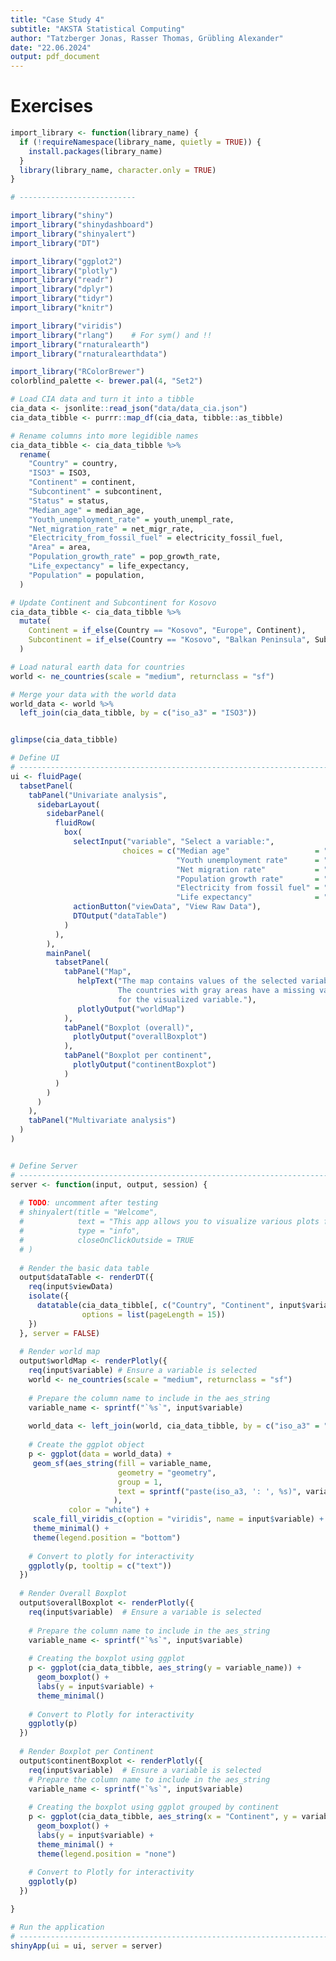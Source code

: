 ---
title: "Case Study 4"
subtitle: "AKSTA Statistical Computing"
author: "Tatzberger Jonas, Rasser Thomas, Grübling Alexander"
date: "22.06.2024"
output: pdf_document
---

# Exercises

```{r import_libraries, message=FALSE, warning=FALSE, include=FALSE, echo=FALSE}

import_library <- function(library_name) {
  if (!requireNamespace(library_name, quietly = TRUE)) {
    install.packages(library_name)
  }
  library(library_name, character.only = TRUE)
}

# --------------------------

import_library("shiny")
import_library("shinydashboard")
import_library("shinyalert")
import_library("DT")

import_library("ggplot2")
import_library("plotly")
import_library("readr")
import_library("dplyr")
import_library("tidyr")
import_library("knitr")

import_library("viridis")
import_library("rlang")    # For sym() and !! 
import_library("rnaturalearth")
import_library("rnaturalearthdata")

import_library("RColorBrewer")
colorblind_palette <- brewer.pal(4, "Set2")

```

```{r}

# Load CIA data and turn it into a tibble
cia_data <- jsonlite::read_json("data/data_cia.json")
cia_data_tibble <- purrr::map_df(cia_data, tibble::as_tibble)

# Rename columns into more legidible names
cia_data_tibble <- cia_data_tibble %>%
  rename(
    "Country" = country,
    "ISO3" = ISO3,
    "Continent" = continent,
    "Subcontinent" = subcontinent,
    "Status" = status,
    "Median_age" = median_age,
    "Youth_unemployment_rate" = youth_unempl_rate,
    "Net_migration_rate" = net_migr_rate,
    "Electricity_from_fossil_fuel" = electricity_fossil_fuel,
    "Area" = area,
    "Population_growth_rate" = pop_growth_rate,
    "Life_expectancy" = life_expectancy,
    "Population" = population,
  )

# Update Continent and Subcontinent for Kosovo
cia_data_tibble <- cia_data_tibble %>%
  mutate(
    Continent = if_else(Country == "Kosovo", "Europe", Continent),
    Subcontinent = if_else(Country == "Kosovo", "Balkan Peninsula", Subcontinent)
  )

# Load natural earth data for countries
world <- ne_countries(scale = "medium", returnclass = "sf")

# Merge your data with the world data
world_data <- world %>%
  left_join(cia_data_tibble, by = c("iso_a3" = "ISO3"))


glimpse(cia_data_tibble)

```

```{r }

# Define UI
# ---------------------------------------------------------------------------
ui <- fluidPage(
  tabsetPanel(
    tabPanel("Univariate analysis",
      sidebarLayout(
        sidebarPanel(
          fluidRow(
            box(
              selectInput("variable", "Select a variable:",
                         choices = c("Median age"                   = "Median_age",
                                     "Youth unemployment rate"      = "Youth_unemployment_rate",
                                     "Net migration rate"           = "Net_migration_rate",
                                     "Population growth rate"       = "Population_growth_rate",
                                     "Electricity from fossil fuel" = "Electricity_from_fossil_fuel",
                                     "Life expectancy"              = "Life_expectancy")),
              actionButton("viewData", "View Raw Data"),
              DTOutput("dataTable")
            )
          ),
        ),
        mainPanel(
          tabsetPanel(
            tabPanel("Map",
               helpText("The map contains values of the selected variables. 
                        The countries with gray areas have a missing value 
                        for the visualized variable."),
               plotlyOutput("worldMap")
            ),
            tabPanel("Boxplot (overall)",
              plotlyOutput("overallBoxplot")
            ),
            tabPanel("Boxplot per continent",
              plotlyOutput("continentBoxplot")
            )
          )
        )
      )
    ),
    tabPanel("Multivariate analysis")
  )
)


# Define Server
# ---------------------------------------------------------------------------
server <- function(input, output, session) {
  
  # TODO: uncomment after testing
  # shinyalert(title = "Welcome", 
  #            text = "This app allows you to visualize various plots from the cia database", 
  #            type = "info", 
  #            closeOnClickOutside = TRUE
  # )
  
  # Render the basic data table
  output$dataTable <- renderDT({
    req(input$viewData)
    isolate({
      datatable(cia_data_tibble[, c("Country", "Continent", input$variable)], 
                options = list(pageLength = 15))
    })
  }, server = FALSE)
  
  # Render world map
  output$worldMap <- renderPlotly({
    req(input$variable) # Ensure a variable is selected
    world <- ne_countries(scale = "medium", returnclass = "sf")
    
    # Prepare the column name to include in the aes_string
    variable_name <- sprintf("`%s`", input$variable)
    
    world_data <- left_join(world, cia_data_tibble, by = c("iso_a3" = "ISO3"))
    
    # Create the ggplot object
    p <- ggplot(data = world_data) +
     geom_sf(aes_string(fill = variable_name, 
                        geometry = "geometry",
                        group = 1,
                        text = sprintf("paste(iso_a3, ': ', %s)", variable_name)
                       ), 
             color = "white") +
     scale_fill_viridis_c(option = "viridis", name = input$variable) +
     theme_minimal() +
     theme(legend.position = "bottom")
    
    # Convert to plotly for interactivity
    ggplotly(p, tooltip = c("text"))
  })
  
  # Render Overall Boxplot
  output$overallBoxplot <- renderPlotly({
    req(input$variable)  # Ensure a variable is selected
    
    # Prepare the column name to include in the aes_string
    variable_name <- sprintf("`%s`", input$variable)
  
    # Creating the boxplot using ggplot
    p <- ggplot(cia_data_tibble, aes_string(y = variable_name)) +
      geom_boxplot() +
      labs(y = input$variable) +
      theme_minimal()
    
    # Convert to Plotly for interactivity
    ggplotly(p)
  })
  
  # Render Boxplot per Continent
  output$continentBoxplot <- renderPlotly({
    req(input$variable)  # Ensure a variable is selected
    # Prepare the column name to include in the aes_string
    variable_name <- sprintf("`%s`", input$variable)
  
    # Creating the boxplot using ggplot grouped by continent
    p <- ggplot(cia_data_tibble, aes_string(x = "Continent", y = variable_name, fill = "Continent")) +
      geom_boxplot() +
      labs(y = input$variable) +
      theme_minimal() +
      theme(legend.position = "none")
    
    # Convert to Plotly for interactivity
    ggplotly(p)
  })

}

# Run the application
# ---------------------------------------------------------------------------
shinyApp(ui = ui, server = server)

```

</div>

</pre>
